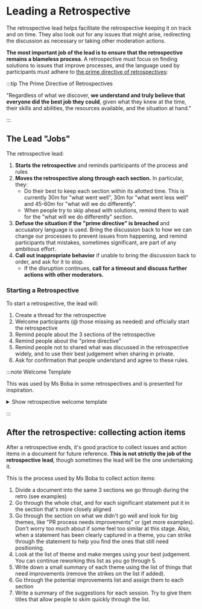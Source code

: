 # Leading a Retrospective

The retrospective lead helps facilitate the retrospective keeping it on track and on time. They
also look out for any issues that might arise, redirecting the discussion as necessary or taking
other moderation actions.

**The most important job of the lead is to ensure that the retrospective remains a
blameless process**. A retrospective must focus on finding solutions to issues that improve
processes, and the language used by participants must adhere to
[the prime directive of retrospectives](https://retrospectivewiki.org/index.php?title=The_Prime_Directive):

:::tip The Prime Directive of Retrospectives

"Regardless of what we discover, **we understand and truly believe that everyone did the best job they
could**, given what they knew at the time, their skills and abilities, the resources available, and
the situation at hand."

:::

## The Lead "Jobs"

The retrospective lead:

1. **Starts the retrospective** and reminds participants of the process and rules
2. **Moves the retrospective along through each section.** In particular, they:
   - Do their best to keep each section within its allotted time. This is currently 30m
     for "what went well", 30m for "what went less well" and 45-60m for "what will we
     do differently".
   - When people try to skip ahead with solutions, remind them to wait for the "what will we do
     differently" section.
3. **Defuse the situation if the "prime directive" is breached** and accusatory language is used.
   Bring the discussion back to how we can change our processes to prevent issues from happening,
   and remind participants that mistakes, sometimes significant, are part of any ambitious effort.
4. **Call out inappropriate behavior** if unable to bring the discussion back to order, and ask for
   it to stop.
   - If the disruption continues, **call for a timeout and discuss further actions with
     other moderators.**

### Starting a Retrospective

To start a retrospective, the lead will:

1. Create a thread for the retrospective
2. Welcome participants (@ those missing as needed) and officially start the retrospective
3. Remind people about the 3 sections of the retrospective
4. Remind people about the "prime directive"
5. Remind people not to shared what was discussed in the retrospective widely, and to use
   their best judgement when sharing in private.
6. Ask for confirmation that people understand and agree to these rules.

:::note Welcome Template

This was used by Ms Boba in some retrospectives and is presented for inspiration.

<details>
  <summary> Show retrospective welcome template </summary>

> Welcome everyone! For some of you this is the first retrospective and others might need a
> refresher, so let me give you an overview of how it works

---

> This retrospective will go through 3 sections:
>
> 1. we're going to celebrate and discuss everything that went well during this sprint (~30m)
> 2. we're going to discuss what we think went less well (~30m)
> 3. we're going to brainstorm ideas to help us do more of the things in 1, and avoid the issues in 2 (~45-60m)

---

> The most important bit to keep in mind is that in nothing discussed should be taken (or intended)
> as blaming people for things that happened or didn't happen. **We must recognize that "everyone of us
> did the best they could with the situation they were in at the time"**. Our goal is not to change
> people, but to make our practices stronger so that we can become more effective and resilient,
> even when issues inevitably happen.

---

> Last bit: unless you have permission from the participant to share widely, what's discussed here
> should remain private. Discussing the retrospective with small circles of friends is fine (within
> limits), but try to use your best judgement and honor people's right to privacy.

---

> Any questions?

</details>

:::

## After the retrospective: collecting action items

After a retrospective ends, it's good practice to collect issues and action items in a document for
future reference. **This is not strictly the job of the retrospective lead**, though sometimes the
lead will be the one undertaking it.

This is the process used by Ms Boba to collect action items:

1. Divide a document into the same 3 sections we go through during the retro (see examples)
2. Go through the whole chat, and for each significant statement put it in the section that's more
   closely aligned
3. Go through the section on what we didn't go well and look for big themes, like "PR process needs
   improvements" or (get more examples). Don't worry too much about if some feel too similar at this
   stage. Also, when a statement has been clearly captured in a theme, you can strike through the
   statement to help you find the ones that still need positioning.
4. Look at the list of theme and make merges using your best judgement. You can continue reworking
   this list as you go through 5.
5. Write down a small summary of each theme using the list of things that need improvements (remove
   the strikes on the list if added).
6. Go through the potential improvements list and assign them to each section
7. Write a summary of the suggestions for each session. Try to give them titles that allow people to
   skim quickly through the list.
